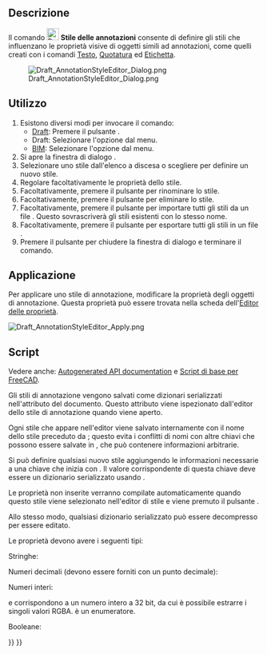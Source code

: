 <languages/>

{{Docnav/it
|[[Draft_Label/it|Etichetta]]
|[[Draft_Move/it|Sposta]]
|[[Draft_Workbench/it|Draft]]
|IconL=Draft_Label.svg 
|IconR=Draft_Move.svg 
|IconC=Workbench_Draft.svg
}}

{{GuiCommand/it
|Name=Draft AnnotationStyleEditor
|Name/it=Draft Stile delle annotazioni
|MenuLocation=Annotazioni → Stile delle annotazioni...<br>Gestisci → Stile delle annotazioni...
|Workbenches=[[Draft_Workbench/it|Draft]], [[BIM_Workbench/it|BIM]]
|SeeAlso=[[Draft_Text/it|Testo]], [[Draft_Label/it|Etichetta]], [[Draft_Dimension/it|Quotatura]]
|Version=0.19
}}

<span id="Description"></span>
==Descrizione==

Il comando [[Image:Draft_AnnotationStyleEditor.svg|24px]] '''Stile delle annotazioni''' consente di definire gli stili che influenzano le proprietà visive di oggetti simili ad annotazioni, come quelli creati con i comandi [[Draft_Text/it|Testo]], [[Draft_Dimension/it|Quotatura]] ed [[Draft_Label/it|Etichetta]].

[[File:Draft_AnnotationStyleEditor_Dialog.png]]
<div class="mw-translate-fuzzy">
{{Caption|La finestra di dialogo Editor Stile delle Annotazioni}}
</div>

<span id="Usage"></span>
==Utilizzo==

# Esistono diversi modi per invocare il comando:
#* [[Draft_Workbench/it|Draft]]:  Premere il pulsante {{Button|[[Image:Draft_AnnotationStyleEditor.svg|16px]] [[Draft_AnnotationStyleEditor/it|Stili di annotazione...]]}}.
#* Draft: Selezionare l'opzione {{MenuCommand|Annotazione → [[Image:Draft_AnnotationStyleEditor.svg|16px]] Stili di annotazione...}} dal menu.
#* [[BIM_Workbench/it|BIM]]: Selezionare l'opzione {{MenuCommand|Gestisci → [[Image:Draft_AnnotationStyleEditor.svg|16px]] Stili di annotazione...}} dal menu.
# Si apre la finestra di dialogo {{MenuCommand|Editor degli stili di annotazione}}.
# Selezionare uno stile dall'elenco a discesa {{MenuCommand|Nome stile}} o scegliere {{Value|Aggiungi nuovo...}} per definire un nuovo stile.
# Regolare facoltativamente le proprietà dello stile.
# Facoltativamente, premere il pulsante {{Button|[[File:Accessories-text-editor.svg|16px]] Rinomina}} per rinominare lo stile.
# Facoltativamente, premere il pulsante {{Button|[[File:Edit_Cancel.svg|16px]] Elimina}} per eliminare lo stile.
# Facoltativamente, premere il pulsante {{Button|[[File:Std_Import.svg|16px]]}} per importare tutti gli stili da un file {{FileName|.json}}. Questo sovrascriverà gli stili esistenti con lo stesso nome.
# Facoltativamente, premere il pulsante {{Button|[[File:Std_Export.svg|16px]]}} per esportare tutti gli stili in un file {{FileName|.json}}.
# Premere il pulsante {{Button|OK}} per chiudere la finestra di dialogo e terminare il comando.

<span id="Apply"></span>
== Applicazione ==

Per applicare uno stile di annotazione, modificare la proprietà {{PropertyView|Annotation Style}} degli oggetti di annotazione. Questa proprietà può essere trovata nella scheda {{MenuCommand|Vista}} dell'[[Property_editor|Editor delle proprietà]].

[[File:Draft_AnnotationStyleEditor_Apply.png]]
{{Caption|Selezione di uno stile di annotazione}}

<span id="Scripting"></span>
==Script==

Vedere anche: [https://freecad.github.io/SourceDoc/ Autogenerated API documentation] e [[FreeCAD Scripting Basics/it|Script di base per FreeCAD]].

Gli stili di annotazione vengono salvati come dizionari serializzati nell'attributo {{incode|Meta}} del documento. Questo attributo viene ispezionato dall'editor dello stile di annotazione quando viene aperto.

{{Code|code=
>>> print(App.ActiveDocument.Meta["Draft_Style_Text red"])
{"ArrowSize": 2.0, "ArrowType": 0, "Decimals": 2, "DimOvershoot": 4.0, "ExtLines": 0.0, "ExtOvershoot": 4.0, "FontName": "DejaVu Sans", "FontSize": 10.0, "LineColor": 255, "LineSpacing": 1.0, "LineWidth": 2, "ScaleMultiplier": 1.0, "ShowLine": true, "ShowUnit": false, "TextColor": 4278190335, "TextSpacing": 3.0, "UnitOverride": ""}
}}

Ogni stile che appare nell'editor viene salvato internamente con il nome dello stile preceduto da {{incode|Draft_Style_}}; questo evita i conflitti di nomi con altre chiavi che possono essere salvate in {{incode|Meta}}, che può contenere informazioni arbitrarie.

Si può definire qualsiasi nuovo stile aggiungendo le informazioni necessarie a una chiave che inizia con {{incode|Draft_Style_}}. Il valore corrispondente di questa chiave deve essere un dizionario serializzato usando {{incode|json}}.

{{Code|code=
import json

meta = App.ActiveDocument.Meta
props = {"ArrowSize": 7.0, "LineWidth": 6}
meta["Draft_Style_Thick_lines"] = json.dumps(props)
App.ActiveDocument.Meta = meta
}}

Le proprietà non inserite verranno compilate automaticamente quando questo stile viene selezionato nell'editor di stile e viene premuto il pulsante {{Button|OK}}.

Allo stesso modo, qualsiasi dizionario serializzato può essere decompresso per essere editato.

{{Code|code=
import json

meta = App.ActiveDocument.Meta
new_dict = json.loads(meta["Draft_Style_Thick_lines"])
}}

Le proprietà devono avere i seguenti tipi:

Stringhe:

{{Code|code=
props = {
    "FontName": "DejaVu Sans",
    "UnitOverride": ""
}
}}

Numeri decimali (devono essere forniti con un punto decimale):

{{Code|code=
props = {
    "ArrowSize": 2.0,
    "DimOvershoot": 4.0,
    "ExtLines": 0.0,
    "ExtOvershoot": 4.0
    "FontSize": 10.0,
    "LineSpacing": 1.0,
    "ScaleMultiplier": 1.0,
    "TextSpacing": 3.0
}
}}

Numeri interi:

{{Code|code=
props = {
    "ArrowType": 0,
    "Decimals": 2,
    "LineColor": 255,
    "LineWidth": 2,
    "TextColor": 4278190335
}
}}

{{Incode|TextColor}} e {{Incode|LineColor}} corrispondono a un numero intero a 32 bit, da cui è possibile estrarre i singoli valori RGBA. {{Incode|ArrowType}} è un enumeratore.

Booleane:

{{Code|code=
props = {
    "ShowLine": true
    "ShowUnit": false,
}
}}


{{Docnav/it
|[[Draft_Label/it|Etichetta]]
|[[Draft_Move/it|Sposta]]
|[[Draft_Workbench/it|Draft]]
|IconL=Draft_Label.svg 
|IconR=Draft_Move.svg 
|IconC=Workbench_Draft.svg
}}

{{Draft Tools navi{{#translation:}}}}
{{Userdocnavi{{#translation:}}}}